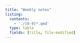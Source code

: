 ```yaml
---
title: "Weekly notes"
listing: 
  contents:
    - './[0-9]*.qmd'
  type: table
  fields: [title, file-modified]
---
```


